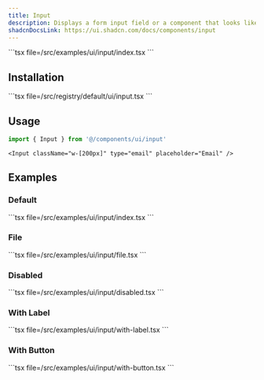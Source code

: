 ```yaml
---
title: Input
description: Displays a form input field or a component that looks like an input field.
shadcnDocsLink: https://ui.shadcn.com/docs/components/input
---
```


<ComponentPreview component="input">
  ```tsx file=<rootDir>/src/examples/ui/input/index.tsx
  ```
</ComponentPreview>

## Installation

<Installation component="input">
  ```tsx file=<rootDir>/src/registry/default/ui/input.tsx
  ```
</Installation>

## Usage

```ts
import { Input } from '@/components/ui/input'
```

```tsx
<Input className="w-[200px]" type="email" placeholder="Email" />
```

## Examples

### Default

<ComponentPreview component="input" example="default">
  ```tsx file=<rootDir>/src/examples/ui/input/index.tsx
  ```
</ComponentPreview>

### File

<ComponentPreview component="input" example="file">
  ```tsx file=<rootDir>/src/examples/ui/input/file.tsx
  ```
</ComponentPreview>

### Disabled

<ComponentPreview component="input" example="disabled">
  ```tsx file=<rootDir>/src/examples/ui/input/disabled.tsx
  ```
</ComponentPreview>

### With Label

<ComponentPreview component="input" example="with-label">
  ```tsx file=<rootDir>/src/examples/ui/input/with-label.tsx
  ```
</ComponentPreview>

### With Button

<ComponentPreview component="input" example="with-button">
  ```tsx file=<rootDir>/src/examples/ui/input/with-button.tsx
  ```
</ComponentPreview>